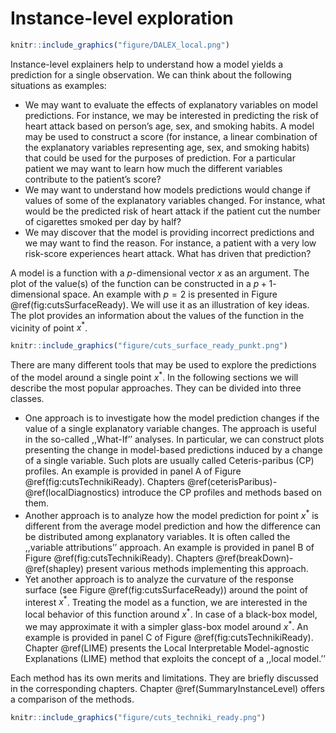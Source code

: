 # Instance-level exploration {#InstanceLevelExploration}


```r
knitr::include_graphics("figure/DALEX_local.png")
```


Instance-level explainers help to understand how a model yields a prediction for a single observation. We can think about the following situations as examples:

- We may want to evaluate the effects of explanatory variables on model predictions. For instance, we may be interested in predicting the risk of heart attack based on person's age, sex, and smoking habits. A model may be used to construct a score (for instance, a linear combination of the explanatory variables representing  age, sex, and smoking habits) that could be used for the purposes of prediction. For a particular patient we may want to learn how much the different variables contribute to the patient's score?
- We may want to understand how models predictions would change if values of some of the explanatory variables changed. For instance, what would be the predicted risk of heart attack if the patient cut the number of cigarettes smoked per day by half? 
- We may discover that the model is providing incorrect predictions and we may want to find the reason. For instance, a patient with a very low risk-score experiences heart attack. What has driven that prediction?

A model is a function with a $p$-dimensional vector $x$ as an argument. The plot of the value(s) of the function can be constructed in a $p+1$-dimensional space. An example with $p=2$ is presented in Figure \@ref(fig:cutsSurfaceReady). We will use it as an illustration of key ideas. The plot provides an information about the values of the function in the vicinity of point $x^*$.  
 
```r
knitr::include_graphics("figure/cuts_surface_ready_punkt.png")
```
There are many different tools that may be used to explore the predictions of the model around a single point $x^*$. In the following sections we will describe the most popular approaches. They can be divided into three classes. 

* One approach is to investigate how the model prediction changes if the value of a single explanatory variable  changes. The approach is useful in the so-called ,,What-If'' analyses. In particular, we can construct plots presenting the change in model-based predictions induced by a change of a single variable. Such plots are usually called Ceteris-paribus (CP) profiles. An example is provided in panel A of Figure \@ref(fig:cutsTechnikiReady). Chapters \@ref(ceterisParibus)-\@ref(localDiagnostics) introduce the CP profiles and methods based on them.  
* Another approach is to analyze how the model prediction for point $x^*$ is different from the average model prediction and how the difference can be distributed among explanatory variables. It is often called the ,,variable attributions'' approach. An example is provided in panel B of Figure \@ref(fig:cutsTechnikiReady). Chapters \@ref(breakDown)-\@ref(shapley) present various methods implementing this approach. 
* Yet another approach is to analyze the curvature of the response surface (see Figure \@ref(fig:cutsSurfaceReady)) around the point of interest $x^*$. Treating the model as a function, we are interested in the local behavior of this function around $x^*$. In case of a black-box model, we may approximate it with a simpler glass-box model around $x^*$. An example is provided in panel C of Figure \@ref(fig:cutsTechnikiReady). Chapter \@ref(LIME) presents the Local Interpretable Model-agnostic Explanations (LIME) method that exploits the concept of a ,,local model.'' 

Each method has its own merits and limitations. They are briefly discussed in the corresponding chapters. Chapter \@ref(SummaryInstanceLevel) offers a comparison of the methods.

```r
knitr::include_graphics("figure/cuts_techniki_ready.png")
```
